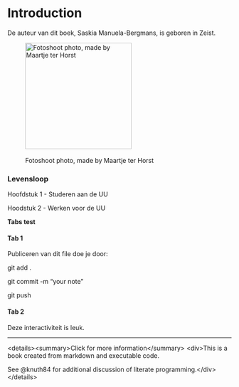 # Introduction

De auteur van dit boek, Saskia Manuela-Bergmans, is geboren in Zeist.

![\
Fotoshoot photo, made by Maartje ter Horst](images/Saskia%20Manuela-Bergmans%20-%20UB%20medewerkers%20(2024)-8.jpg){width="239"}

### Levensloop

Hoofdstuk 1 - Studeren aan de UU

Hoodstuk 2 - Werken voor de UU

**Tabs test**

::: panel-tabset
#### Tab 1

Publiceren van dit file doe je door:

git add .

git commit -m "your note"

git push

#### Tab 2

Deze interactiviteit is leuk.
:::

------------------------------------------------------------------------

\<details\>\<summary\>Click for more information\</summary\>
\<div\>This is a book created from markdown and executable code.

See @knuth84 for additional discussion of literate programming.\</div\>
\</details\>
